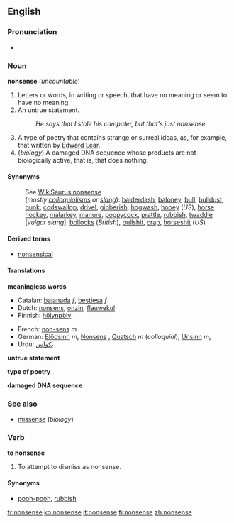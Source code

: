 ==English==

===Pronunciation===
*{{audio|en-us-nonsense.ogg|Audio (US)}}

===Noun===
'''nonsense''' (''uncountable'')

#Letters or words, in writing or speech, that have no meaning or seem to have no meaning.
#An untrue statement.
#:''He says that I stole his computer, but that's just nonsense.''
#A type of poetry that contains strange or surreal ideas, as, for example, that written by [[w:Edward Lear|Edward Lear]].
# (''biology'') A damaged DNA sequence whose products are not biologically active, that is, that does nothing.

====Synonyms====
:See [[WikiSaurus:nonsense]]
:(''mostly [[colloquialism]]s or [[slang]]''): [[balderdash]], [[baloney]], [[bull]], [[bulldust]], [[bunk]], [[codswallop]], [[drivel]], [[gibberish]], [[hogwash]], [[hooey]] (''US''),  [[horse hockey]], [[malarkey]], [[manure]], [[poppycock]], [[prattle]], [[rubbish]], [[twaddle]]
:[''vulgar slang'']: [[bollocks]] (''British''), [[bullshit]], [[crap]], [[horseshit]] (''US'')

====Derived terms====
*[[nonsensical]]

====Translations====

'''meaningless words'''
{{top}}
*Catalan: [[bajanada]] ''f'', [[bestiesa]] ''f''
*Dutch: [[nonsens]], [[onzin]], [[flauwekul]]
*Finnish: [[hölynpöly]]
{{mid}}
*French: [[non-sens]] ''m''
*German: [[Blödsinn]] ''m'', [[Nonsens]] {{m}}, [[Quatsch]] ''m'' (''colloquial''), [[Unsinn]] ''m'', 
*Urdu: [[بکواس]]
{{bottom}}

'''untrue statement'''
{{top}}
{{mid}}
{{bottom}}

'''type of poetry'''
{{top}}
{{mid}}
{{bottom}}

'''damaged DNA sequence'''
{{top}}
{{mid}}
{{bottom}}

===See also===
*[[missense]] (''biology'')

===Verb===
'''to nonsense'''

#To attempt to dismiss as nonsense.

====Synonyms====
*[[pooh-pooh]], [[rubbish]]

[[fr:nonsense]]
[[ko:nonsense]]
[[it:nonsense]]
[[fi:nonsense]]
[[zh:nonsense]]